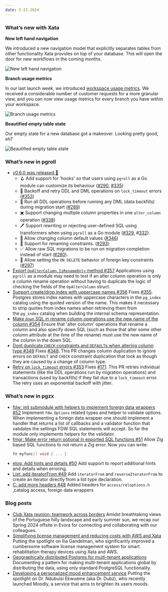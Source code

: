 ```yaml
---
date: 5-22-2024
---
```


### What’s new with Xata

<ArticleVideo
  platform="html"
  src="https://raw.githubusercontent.com/xataio/mdx-changelog/main/images/changelog-2024-05-22.mp4"
  width="1298"
  height="720"
/>

**New left hand navigation**

We introduced a new navigation model that explicitly separates tables from other functionality Xata provides on top of your database. This will open the door for new workflows in the coming months.

![New left hand navigation](/images/2024-05-22-new-navigation.png)

**Branch usage metrics**

In our last launch week, we introduced [workspace usage metrics](https://xata.io/blog/usage-metrics-launch). We received a considerable number of customer requests for a more granular view, and you can now view usage metrics for every branch you have within your workspace.

![Branch usage metrics](/images/2024-05-22-branch-usage.png)

**Beautified empty table state**

Our empty state for a new database got a makeover. Looking pretty good, eh?

![Beautified empty table state](/images/2024-05-22-empty-table-before-after.png)

### What’s new in pgroll

* [v0.6.0 was released 🎉](https://github.com/xataio/pgroll/releases/tag/v0.6.0)
  * 🪝 Add support for 'hooks' so that users using `pgroll` as a Go module can customize its behaviour ([#290](https://github.com/xataio/pgroll/pull/290), [#335](https://github.com/xataio/pgroll/pull/335))
  * 🚥 Backoff and retry DDL and DML operations on `lock_timeout` errors ([#353](https://github.com/xataio/pgroll/pull/353))
  * 🔗 Run all DDL operations before running any DML (data backfills) during migration start ([#289](https://github.com/xataio/pgroll/pull/289))
  * ✖️ Support changing multiple column properties in one `alter_column` operation ([#338](https://github.com/xataio/pgroll/pull/338))
  * 🖊️ Support rewriting or rejecting user-defined SQL using transformers when using `pgroll` as a Go module ([#329](https://github.com/xataio/pgroll/pull/329), #[332](https://github.com/xataio/pgroll/pull/332)).
  * 🫱 Allow changing column default values ([#346](https://github.com/xataio/pgroll/pull/346))
  * 📛 Support for renaming constraints. ([#293](https://github.com/xataio/pgroll/pull/293))
  * ✅ Allow raw SQL migrations to be run on migration completion instead of start ([#280](https://github.com/xataio/pgroll/pull/280)).
  * 🔑 Allow setting the `ON DELETE` behavior of foreign key constraints ([#297](https://github.com/xataio/pgroll/pull/297))
* [Export `OpAlterColumn.IsRenameOnly` method #357](https://github.com/xataio/pgroll/pull/357)
  Applications using `pgroll` as a module may need to test if an alter column operation is only a column rename operation without having to duplicate the logic of checking the fields of the `OpAlterColumn` struct.
* [Support create/drop index with uppercase names #356](https://github.com/xataio/pgroll/pull/356)
  Fixes [#355](https://github.com/xataio/pgroll/issues/355). Postgres stores index names with uppercase characters in the `pg_index` catalog using the quoted version of the name. This makes it necessary to strip quotes from index names when retrieving them from the `pg_index` catalog when building the internal schema representation.
* [Make `down` SQL in rename column operations use the new name of the column #354](https://github.com/xataio/pgroll/pull/354)
  Ensure that 'alter column' operations that rename a column and also specify down SQL (such as those that alter some other column attribute at the time of the rename) must use the new name of the column in the down SQL.
* [Dont duplicate `CHECK` constraints and `DEFAULT`s when altering column type #349](https://github.com/xataio/pgroll/pull/349)
  Fixes [#348](https://github.com/xataio/pgroll/issues/348). This PR changes column duplication to ignore errors on `DEFAULT` and `CHECK` constraint duplication that look as though they are caused by a change of column type.
* [Retry on `lock_timeout` errors #353](https://github.com/xataio/pgroll/pull/353)
  Fixes [#171](https://github.com/xataio/pgroll/issues/171). This PR retries individual statements (like the DDL operations run by migration operations) and transactions (used by backfills) if they fail due to a `lock_timeout` error. The retry uses an exponential backoff with jitter.

### What’s new in pgzx

* [fdw: init submodule with helpers to implement foreign data wrappers #52](https://github.com/xataio/pgzx/pull/52)
  Implement `fdw.Options` related types and helper to validate options. When implementing a foreign data wrapper one should implement a handler that returns a list of callbacks and a validator function that validates the settings FDW SQL statements will accept. So far the module only implements helpers for the validator.
* [fmgr: Make error return optional in exported SQL functions #51](https://github.com/xataio/pgzx/pull/51)
  Allow Zig based SQL functions to not return a Zig error. Now you can write:
  ```c
  fn myfunc() void { ... }
  ```
* [elog: Add hints and details #50](https://github.com/xataio/pgzx/pull/50)
  Add support to report additional hints and details when erroring.
* [List: add iteratorFrom #49](https://github.com/xataio/pgzx/pull/49)
  Add `iteratorFrom` and `reverseIteratorFrom` to create an iterator directly from a list type declaration.
* [C: add more headers #48](https://github.com/xataio/pgzx/pull/48)
  Added headers for `access/reloptions.h` ,catalog access, foreign data wrappers

### Blog posts

* [Club Xata reunion: teamwork across borders](https://xata.io/blog/offsite-evora-2024)
  Amidst breathtaking views of the Portuguese hilly landscape and early summer sun, we recap our Spring 2024 offsite in Evora for connecting and collaborating with our colleagues.
* [Simplifying license management and reducing costs with AWS and Xata](https://xata.io/blog/community-spotlight-simplifying-license-management)
  Putting the spotlight on Ilia Gandelman, who significantly improved a cumbersome software license management system for smart rehabilitation therapy devices using Xata and AWS.
* [Geographically distributed Postgres for multi-tenant applications](https://xata.io/blog/geo-distributed-postgres)
  Documenting a pattern for making multi-tenant applications global by distributing the data, using only standard PostgreSQL functionality.
* [Developing a personalized mood enhancement service](https://xata.io/blog/community-spotlight-personalization-service)
  Putting the spotlight on Dr. Ndubuisi Ekwueme (aka Dr. Dubz), who recently launched Moodly, a service that aims to brighten its users moods.